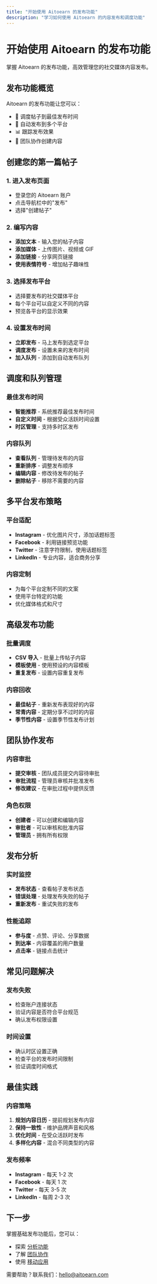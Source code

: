 ```yaml
---
title: "开始使用 Aitoearn 的发布功能"
description: "学习如何使用 Aitoearn 的内容发布和调度功能"
---
```


# 开始使用 Aitoearn 的发布功能

掌握 Aitoearn 的发布功能，高效管理您的社交媒体内容发布。

## 发布功能概览

Aitoearn 的发布功能让您可以：
- 📅 调度帖子到最佳发布时间
- 🔄 自动发布到多个平台
- 📊 跟踪发布效果
- 👥 团队协作创建内容

## 创建您的第一篇帖子

### 1. 进入发布页面
- 登录您的 Aitoearn 账户
- 点击导航栏中的"发布"
- 选择"创建帖子"

### 2. 编写内容
- **添加文本** - 输入您的帖子内容
- **添加媒体** - 上传图片、视频或 GIF
- **添加链接** - 分享网页链接
- **使用表情符号** - 增加帖子趣味性

### 3. 选择发布平台
- 选择要发布的社交媒体平台
- 每个平台可以自定义不同的内容
- 预览各平台的显示效果

### 4. 设置发布时间
- **立即发布** - 马上发布到选定平台
- **调度发布** - 设置未来的发布时间
- **加入队列** - 添加到自动发布队列

## 调度和队列管理

### 最佳发布时间
- **智能推荐** - 系统推荐最佳发布时间
- **自定义时间** - 根据受众活跃时间设置
- **时区管理** - 支持多时区发布

### 内容队列
- **查看队列** - 管理待发布的内容
- **重新排序** - 调整发布顺序
- **编辑内容** - 修改待发布的帖子
- **删除帖子** - 移除不需要的内容

## 多平台发布策略

### 平台适配
- **Instagram** - 优化图片尺寸，添加话题标签
- **Facebook** - 利用链接预览功能
- **Twitter** - 注意字符限制，使用话题标签
- **LinkedIn** - 专业内容，适合商务分享

### 内容定制
- 为每个平台定制不同的文案
- 使用平台特定的功能
- 优化媒体格式和尺寸

## 高级发布功能

### 批量调度
- **CSV 导入** - 批量上传帖子内容
- **模板使用** - 使用预设的内容模板
- **重复发布** - 设置内容重复发布

### 内容回收
- **最佳帖子** - 重新发布表现好的内容
- **常青内容** - 定期分享不过时的内容
- **季节性内容** - 设置季节性发布计划

## 团队协作发布

### 内容审批
- **提交审核** - 团队成员提交内容待审批
- **审批流程** - 管理员审核并批准发布
- **修改建议** - 在审批过程中提供反馈

### 角色权限
- **创建者** - 可以创建和编辑内容
- **审批者** - 可以审核和批准内容
- **管理员** - 拥有所有权限

## 发布分析

### 实时监控
- **发布状态** - 查看帖子发布状态
- **错误处理** - 处理发布失败的帖子
- **重新发布** - 重试失败的发布

### 性能追踪
- **参与度** - 点赞、评论、分享数据
- **到达率** - 内容覆盖的用户数量
- **点击率** - 链接点击统计

## 常见问题解决

### 发布失败
- 检查账户连接状态
- 验证内容是否符合平台规范
- 确认发布权限设置

### 时间设置
- 确认时区设置正确
- 检查平台的发布时间限制
- 验证调度时间格式

## 最佳实践

### 内容策略
1. **规划内容日历** - 提前规划发布内容
2. **保持一致性** - 维护品牌声音和风格
3. **优化时间** - 在受众活跃时发布
4. **多样化内容** - 混合不同类型的内容

### 发布频率
- **Instagram** - 每天 1-2 次
- **Facebook** - 每天 1 次
- **Twitter** - 每天 3-5 次
- **LinkedIn** - 每周 2-3 次

## 下一步

掌握基础发布功能后，您可以：
- 探索 [分析功能](602-getting-started-with-buffers-analytics-features)
- 了解 [团队协作](601-getting-started-with-buffers-engagement-features)
- 使用 [移动应用](603-getting-started-with-buffers-mobile-app)

需要帮助？联系我们：[hello@aitoearn.com](mailto:hello@aitoearn.com)
